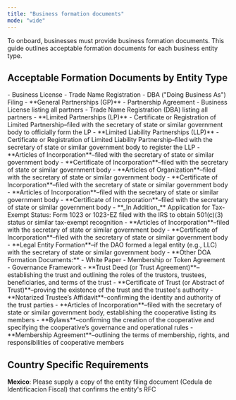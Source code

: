 ```yaml
---
title: "Business formation documents"
mode: "wide"
---
```


To onboard, businesses must provide business formation documents. This guide outlines acceptable formation documents for each business entity type.

## **Acceptable Formation Documents by Entity Type**

<AccordionGroup>
  <Accordion title="Sole Proprietorships">
    - Business License
    - Trade Name Registration
    - DBA ("Doing Business As") Filing
  </Accordion>
  <Accordion title="Partnerships">
    - **General Partnerships (GP)**
      - Partnership Agreement
      - Business License listing all partners
      - Trade Name Registration (DBA) listing all partners
    - **Limited Partnerships (LP)**
      - Certificate or Registration of Limited Partnership–filed with the secretary of state or similar government body to officially form the LP
    - **Limited Liability Partnerships (LLP)**
      - Certificate or Registration of Limited Liability Partnership–filed with the secretary of state or similar government body to register the LLP
  </Accordion>
  <Accordion title="Corporations">
    - **Articles of Incorporation**–filed with the secretary of state or similar government body
    - **Certificate of Incorporation**–filed with the secretary of state or similar government body
  </Accordion>
  <Accordion title="Limited Liability Companies (LLC)">
    - **Articles of Organization**–filed with the secretary of state or similar government body
    - **Certificate of Incorporation**–filed with the secretary of state or similar government body
  </Accordion>
  <Accordion title="Nonprofit Organizations">
    - **Articles of Incorporation**–filed with the secretary of state or similar government body
    - **Certificate of Incorporation**–filed with the secretary of state or similar government body
    - **_In Addition_** Application for Tax-Exempt Status: Form 1023 or 1023-EZ filed with the IRS to obtain 501(c)(3) status or similar tax-exempt recognition
  </Accordion>
  <Accordion title="Foundations">
    - **Articles of Incorporation**–filed with the secretary of state or similar government body
    - **Certificate of Incorporation**–filed with the secretary of state or similar government body
  </Accordion>
  <Accordion title="Decentralized Autonomous Organizations (DAOs)">
    - **Legal Entity Formation**–if the DAO formed a legal entity (e.g., LLC) with the secretary of state or similar government body
    - **Other DOA Formation Documents:**
      - White Paper
      - Membership or Token Agreement
      - Governance Framework
  </Accordion>
  <Accordion title="Trusts">
    - **Trust Deed (or Trust Agreement)**–establishing the trust and outlining the roles of the trustors, trustees, beneficiaries, and terms of the trust
    - **Certificate of Trust (or Abstract of Trust)**–proving the existence of the trust and the trustee's authority
    - **Notarized Trustee’s Affidavit**–confirming the identity and authority of the trust parties
  </Accordion>
  <Accordion title="Cooperatives">
    - **Articles of Incorporation**–filed with the secretary of state or similar government body, establishing the cooperative listing its members
    - **Bylaws**–confirming the creation of the cooperative and specifying the cooperative’s governance and operational rules
    - **Membership Agreement**–outlining the terms of membership, rights, and responsibilities of cooperative members
  </Accordion>
</AccordionGroup>

## **Country Specific Requirements**

**Mexico**: Please supply a copy of the entity filing document (Cedula de Identificacion Fiscal) that confirms the entity's RFC